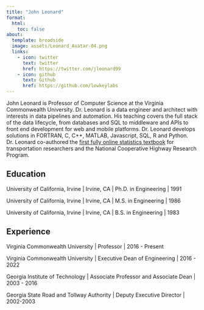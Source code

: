 ```yaml
---
title: "John Leonard"
format:
  html:
    toc: false
about:
  template: broadside
  image: assets/Leonard_Avatar-04.png
  links:
    - icon: twitter
      text: twitter
      href: https://twitter.com/jleonard99
    - icon: github
      text: Github
      href: https://github.com/lowkeylabs
---
```


John Leonard is Professor of Computer Science at the Virginia Commonwealth University. Dr. Leonard is a data engineer and architect with interests in data pipelines and automation. His teaching covers the full stack of the data lifecycle, from databases and SQL to middleware and APIs to front end development for web and mobile platforms. Dr. Leonard develops solutions in FORTRAN, C, C++, MATLAB, Javascript, SQL, R and Python. Dr. Leonard co-authored the [first fully online statistics textbook](https://onlinepubs.trb.org/onlinepubs/nchrp/cd-22/start.htm) for transportation researchers and the National Cooperative Highway Research Program.

## Education

University of California, Irvine | Irvine, CA | Ph.D. in Engineering | 1991

University of California, Irvine | Irvine, CA | M.S. in Engineering | 1986

University of California, Irvine | Irvine, CA | B.S. in Engineering | 1983


## Experience

Virginia Commonwealth University | Professor | 2016 - Present

Virginia Commonwealth University | Executive Dean of Engineering | 2016 - 2022

Georgia Institute of Technology | Associate Professor and Associate Dean | 2003 - 2016

Georgia State Road and Tollway Authority | Deputy Executive Director | 2002-2003

